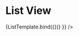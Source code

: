 

<Meta
  title="Mapping App/Dashboard/Map view"
  component={ListMap}
  decorators={[withChakra]}
/>

# List View


<Canvas>
  <Story
    name="List"
    args={{
      data: {
        id: "",
        mapStatus: "",
        title: "Title",
        owner: {
          profileName: "Digiole",
        },
        created: moment().format("DD-MM-YYYY"),
        lastModification: moment().format("DD-MM-YYYY"),
        image: "",
        location: {
          continent: "Europe",
          country: "Finland",
          region: "",
          city: "",
        },
        industry: {
          mainIndustry: "Information Technology",
          subIndustry: " rze z er rez ",
        },
        services: []
      },
    }}
  >
    {ListTemplate.bind({})}
    }} />
  </Story>
</Canvas>

<ArgsTable story="List" />